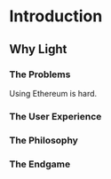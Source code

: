 # Introduction

## Why Light

### The Problems

Using Ethereum is hard.

### The User Experience

### The Philosophy

### The Endgame
